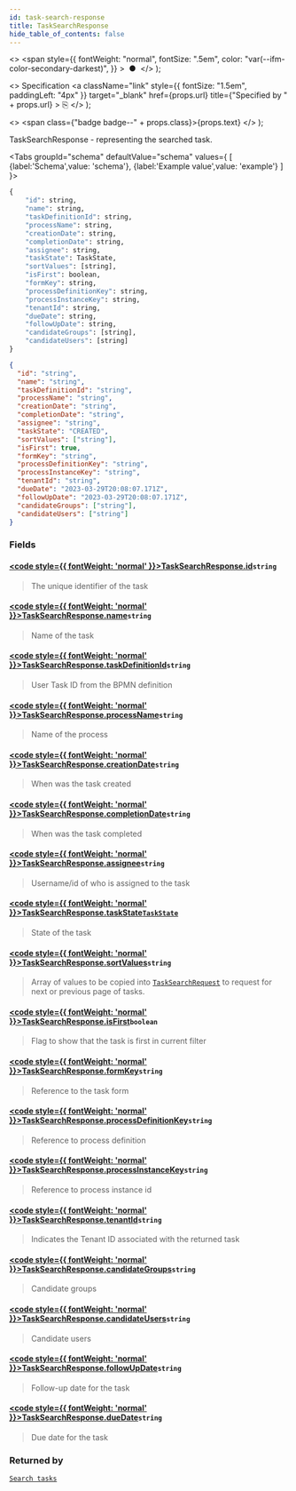 ```yaml
---
id: task-search-response
title: TaskSearchResponse
hide_table_of_contents: false
---
```



  <>
    <span
      style={{
        fontWeight: "normal",
        fontSize: ".5em",
        color: "var(--ifm-color-secondary-darkest)",
      }}
    >
      &nbsp;●&nbsp;
    </span>
  </>
);

  <>
    Specification
    <a
      className="link"
      style={{ fontSize: "1.5em", paddingLeft: "4px" }}
      target="_blank"
      href={props.url}
      title={"Specified by " + props.url}
    >
      ⎘
    </a>
  </>
);

  <>
    <span class={"badge badge--" + props.class}>{props.text}</span>
  </>
);

TaskSearchResponse - representing the searched task.

<Tabs groupId="schema" defaultValue="schema" values={
[
{label:'Schema',value: 'schema'},
{label:'Example value',value: 'example'}
]
}>
<TabItem value='schema'>

```graphql
{
    "id": string,
    "name": string,
    "taskDefinitionId": string,
    "processName": string,
    "creationDate": string,
    "completionDate": string,
    "assignee": string,
    "taskState": TaskState,
    "sortValues": [string],
    "isFirst": boolean,
    "formKey": string,
    "processDefinitionKey": string,
    "processInstanceKey": string,
    "tenantId": string,
    "dueDate": string,
    "followUpDate": string,
    "candidateGroups": [string],
    "candidateUsers": [string]
}
```

</TabItem>

<TabItem value='example'>

```json
{
  "id": "string",
  "name": "string",
  "taskDefinitionId": "string",
  "processName": "string",
  "creationDate": "string",
  "completionDate": "string",
  "assignee": "string",
  "taskState": "CREATED",
  "sortValues": ["string"],
  "isFirst": true,
  "formKey": "string",
  "processDefinitionKey": "string",
  "processInstanceKey": "string",
  "tenantId": "string",
  "dueDate": "2023-03-29T20:08:07.171Z",
  "followUpDate": "2023-03-29T20:08:07.171Z",
  "candidateGroups": ["string"],
  "candidateUsers": ["string"]
}
```

</TabItem>
</Tabs>

### Fields

#### [<code style={{ fontWeight: 'normal' }}>TaskSearchResponse.<b>id</b></code>](#)<Bullet />`string` <Badge class="secondary" text="non-null"/>

> The unique identifier of the task

#### [<code style={{ fontWeight: 'normal' }}>TaskSearchResponse.<b>name</b></code>](#)<Bullet />`string` <Badge class="secondary" text="non-null"/>

> Name of the task

#### [<code style={{ fontWeight: 'normal' }}>TaskSearchResponse.<b>taskDefinitionId</b></code>](#)<Bullet />`string` <Badge class="secondary" text="non-null"/>

> User Task ID from the BPMN definition

#### [<code style={{ fontWeight: 'normal' }}>TaskSearchResponse.<b>processName</b></code>](#)<Bullet />`string` <Badge class="secondary" text="non-null"/>

> Name of the process

#### [<code style={{ fontWeight: 'normal' }}>TaskSearchResponse.<b>creationDate</b></code>](#)<Bullet />`string` <Badge class="secondary" text="non-null"/>

> When was the task created

#### [<code style={{ fontWeight: 'normal' }}>TaskSearchResponse.<b>completionDate</b></code>](#)<Bullet />`string`

> When was the task completed

#### [<code style={{ fontWeight: 'normal' }}>TaskSearchResponse.<b>assignee</b></code>](#)<Bullet />`string`

> Username/id of who is assigned to the task

#### [<code style={{ fontWeight: 'normal' }}>TaskSearchResponse.<b>taskState</b></code>](#)<Bullet />[`TaskState`](../enums/task-state.mdx) <Badge class="secondary" text="non-null"/> <Badge class="secondary" text="enum"/>

> State of the task

#### [<code style={{ fontWeight: 'normal' }}>TaskSearchResponse.<b>sortValues</b></code>](#)<Bullet />`string` <Badge class="secondary" text="list"/>

> Array of values to be copied into [`TaskSearchRequest`](../requests/task-search-request.mdx) to request for next or previous page of tasks.

#### [<code style={{ fontWeight: 'normal' }}>TaskSearchResponse.<b>isFirst</b></code>](#)<Bullet />`boolean`

> Flag to show that the task is first in current filter

#### [<code style={{ fontWeight: 'normal' }}>TaskSearchResponse.<b>formKey</b></code>](#)<Bullet />`string`

> Reference to the task form

#### [<code style={{ fontWeight: 'normal' }}>TaskSearchResponse.<b>processDefinitionKey</b></code>](#)<Bullet />`string`

> Reference to process definition

#### [<code style={{ fontWeight: 'normal' }}>TaskSearchResponse.<b>processInstanceKey</b></code>](#)<Bullet />`string`

> Reference to process instance id

#### [<code style={{ fontWeight: 'normal' }}>TaskSearchResponse.<b>tenantId</b></code>](#)<Bullet />`string`

> Indicates the Tenant ID associated with the returned task

#### [<code style={{ fontWeight: 'normal' }}>TaskSearchResponse.<b>candidateGroups</b></code>](#)<Bullet />`string` <Badge class="secondary" text="list"/>

> Candidate groups

#### [<code style={{ fontWeight: 'normal' }}>TaskSearchResponse.<b>candidateUsers</b></code>](#)<Bullet />`string` <Badge class="secondary" text="list"/>

> Candidate users

#### [<code style={{ fontWeight: 'normal' }}>TaskSearchResponse.<b>followUpDate</b></code>](#)<Bullet />`string` <Badge class="secondary" text="list"/>

> Follow-up date for the task

#### [<code style={{ fontWeight: 'normal' }}>TaskSearchResponse.<b>dueDate</b></code>](#)<Bullet />`string` <Badge class="secondary" text="list"/>

> Due date for the task

### Returned by

[`Search tasks`](../../controllers/tasklist-api-rest-task-controller.md#search-tasks) <Badge class="secondary" text="POST"/>
